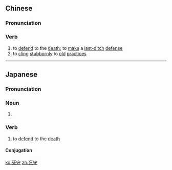 ==Chinese==
{{zh-forms}}

===Pronunciation===
{{zh-pron
|m=sǐshǒu
|c=sei2 sau2
|h=pfs=sí-sú
|mn=sí-siú
|cat=v
}}

===Verb===
{{zh-verb}}

# to [[defend]] to the [[death]]; to [[make]] a [[last-ditch]] [[defense]]
# to [[cling]] [[stubbornly]] to [[old]] [[practice]]s

----

==Japanese==
{{ja-kanjitab|yomi=o|し|しゅ}}

===Pronunciation===
{{ja-pron|ししゅ|y=o}}

===Noun===
{{ja-noun|ししゅ}}

# {{rfdef|ja}}

===Verb===
{{ja-verb-suru|ししゅ}}

# to [[defend]] to the [[death]]

====Conjugation====
{{ja-suru|ししゅ}}

[[ko:死守]]
[[zh:死守]]